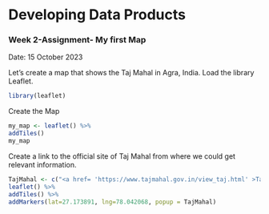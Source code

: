 # Developing Data Products
### Week 2-Assignment- My first Map
Date: 15 October 2023

Let’s create a map that shows the Taj Mahal in Agra, India.
Load the library Leaflet.
```r
library(leaflet)
```

Create the Map
```r
my_map <- leaflet() %>%
addTiles()
my_map
```


Create a link to the official site of Taj Mahal from where we could get relevant information.
```r
TajMahal <- c("<a href= 'https://www.tajmahal.gov.in/view_taj.html' >Taj Mahal</a>")
leaflet() %>%
addTiles() %>%
addMarkers(lat=27.173891, lng=78.042068, popup = TajMahal)
```
